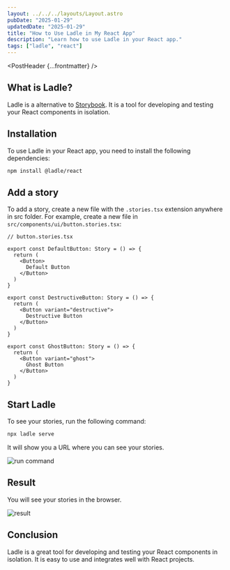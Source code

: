 ```yaml
---
layout: ../../../layouts/Layout.astro
pubDate: "2025-01-29"
updatedDate: "2025-01-29"
title: "How to Use Ladle in My React App"
description: "Learn how to use Ladle in your React app."
tags: ["ladle", "react"]
---
```



<PostHeader {...frontmatter} />

## What is Ladle?

Ladle is a alternative to [Storybook](https://storybook.js.org/). It is a tool for developing and testing your React components in isolation.

## Installation

To use Ladle in your React app, you need to install the following dependencies:

```bash
npm install @ladle/react
```

## Add a story

To add a story, create a new file with the `.stories.tsx` extension anywhere in src folder. For example, create a new file in `src/components/ui/button.stories.tsx`:

```tsx
// button.stories.tsx

export const DefaultButton: Story = () => {
  return (
    <Button>
      Default Button
    </Button>
  )
}

export const DestructiveButton: Story = () => {
  return (
    <Button variant="destructive">
      Destructive Button
    </Button>
  )
}

export const GhostButton: Story = () => {
  return (
    <Button variant="ghost">
      Ghost Button
    </Button>
  )
}
```

## Start Ladle

To see your stories, run the following command:

```bash
npx ladle serve
```

It will show you a URL where you can see your stories.

![run command](./_run-command.png)

## Result

You will see your stories in the browser.

![result](./_result.png)

## Conclusion

Ladle is a great tool for developing and testing your React components in isolation. It is easy to use and integrates well with React projects.